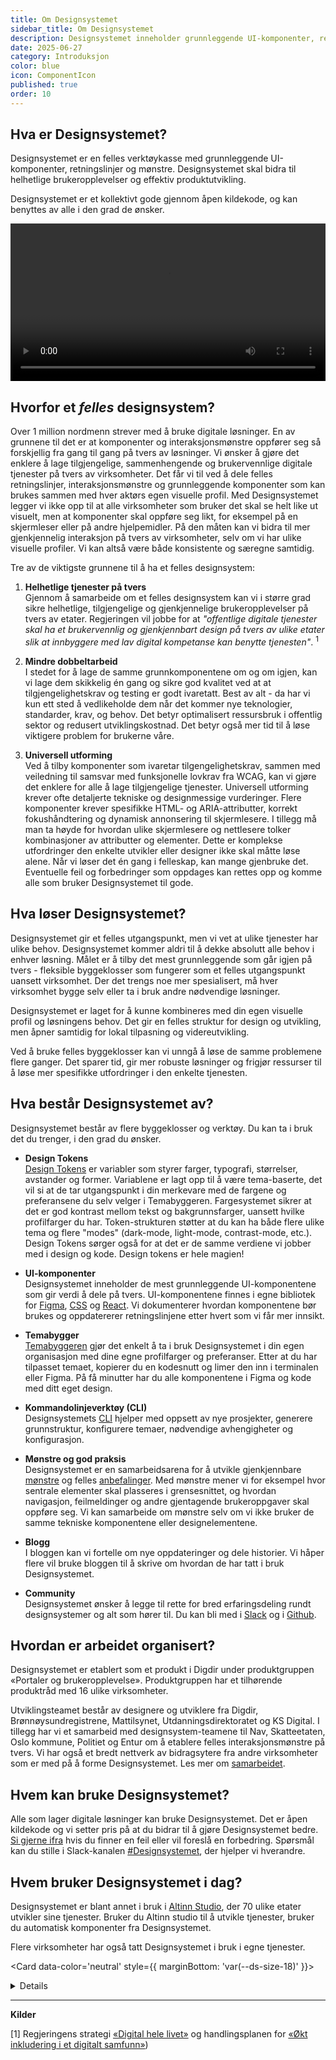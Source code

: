 ```yaml
---
title: Om Designsystemet
sidebar_title: Om Designsystemet
description: Designsystemet inneholder grunnleggende UI-komponenter, retningslinjer og mønstre som er verdifulle å dele på tvers.
date: 2025-06-27
category: Introduksjon
color: blue
icon: ComponentIcon
published: true
order: 10
---
```


## Hva er Designsystemet?
Designsystemet er en felles verktøykasse med grunnleggende UI-komponenter, retningslinjer og mønstre. Designsystemet skal bidra til helhetlige brukeropplevelser og effektiv produktutvikling.

Designsystemet er et kollektivt gode gjennom åpen kildekode, og kan benyttes av alle i den grad de ønsker.

<video controls preload="metadata" width="100%">
  <source src="/videos/designsystemet/designsystemet-info.mp4" type="video/mp4" />
  <track
    label="Norsk"
    kind="subtitles"
    srcLang="nb"
    src="/videos/designsystemet/designsystemet-info-no.vtt"
    default 
  />
  <track
    label="English"
    kind="subtitles"
    srcLang="en"
    src="/videos/designsystemet/designsystemet-info-en.vtt"
  />
  Your browser does not support the video tag.
</video>


## Hvorfor et _felles_ designsystem?
Over 1 million nordmenn strever med å bruke digitale løsninger. En av grunnene til det er at komponenter og interaksjonsmønstre oppfører seg så forskjellig fra gang til gang på tvers av løsninger. Vi ønsker å gjøre det enklere å lage tilgjengelige, sammenhengende og brukervennlige digitale tjenester på tvers av virksomheter. Det får vi til ved å dele felles retningslinjer, interaksjonsmønstre og grunnleggende komponenter som kan brukes sammen med hver aktørs egen visuelle profil. Med Designsystemet legger vi ikke opp til at alle virksomheter som bruker det skal se helt like ut visuelt, men at komponenter skal oppføre seg likt, for eksempel på en skjermleser eller på andre hjelpemidler. På den måten kan vi bidra til mer gjenkjennelig interaksjon på tvers av virksomheter, selv om vi har ulike visuelle profiler. Vi kan altså være både konsistente og særegne samtidig.


Tre av de viktigste grunnene til å ha et felles designsystem:

1. **Helhetlige tjenester på tvers** \
Gjennom å samarbeide om et felles designsystem kan vi i større grad sikre helhetlige, tilgjengelige og gjenkjennelige brukeropplevelser på tvers av etater. Regjeringen vil jobbe for at _"offentlige digitale tjenester skal ha et brukervennlig og gjenkjennbart design på tvers av ulike etater slik at innbyggere med lav digital kompetanse kan benytte tjenesten"_. <sup>1</sup>

2. **Mindre dobbeltarbeid** \
I stedet for å lage de samme grunnkomponentene om og om igjen, kan vi lage dem skikkelig én gang og sikre god kvalitet ved at at tilgjengelighetskrav og testing er godt ivaretatt. Best av alt - da har vi kun ett sted å vedlikeholde dem når det kommer nye teknologier, standarder, krav, og behov. Det betyr optimalisert ressursbruk i offentlig sektor og redusert utviklingskostnad. Det betyr også mer tid til å løse viktigere problem for brukerne våre. 

3. **Universell utforming** \
 Ved å tilby komponenter som ivaretar tilgengelighetskrav, sammen med veiledning til samsvar med funksjonelle lovkrav fra WCAG, kan vi gjøre det enklere for alle å lage tilgjengelige tjenester. Universell utforming krever ofte detaljerte tekniske og designmessige vurderinger. Flere komponenter krever spesifikke HTML- og ARIA-attributter, korrekt fokushåndtering og dynamisk annonsering til skjermlesere. I tillegg må man ta høyde for hvordan ulike skjermlesere og nettlesere tolker kombinasjoner av attributter og elementer. Dette er komplekse utfordringer den enkelte utvikler eller designer ikke skal måtte løse alene. Når vi løser det én gang i felleskap, kan mange gjenbruke det. Eventuelle feil og forbedringer som oppdages kan rettes opp og komme alle som bruker Designsystemet til gode. 

## Hva løser Designsystemet?
Designsystemet gir et felles utgangspunkt, men vi vet at ulike tjenester har ulike behov. Designsystemet kommer aldri til å dekke absolutt alle behov i enhver løsning. Målet er å tilby det mest grunnleggende som går igjen på tvers - fleksible byggeklosser som fungerer som et felles utgangspunkt uansett virksomhet. Der det trengs noe mer spesialisert, må hver virksomhet bygge selv eller ta i bruk andre nødvendige løsninger.

Designsystemet er laget for å kunne kombineres med din egen visuelle profil og løsningens behov. Det gir en felles struktur for design og utvikling, men åpner samtidig for lokal tilpasning og videreutvikling.

Ved å bruke felles byggeklosser kan vi unngå å løse de samme problemene flere ganger. Det sparer tid, gir mer robuste løsninger og frigjør ressurser til å løse mer spesifikke utfordringer i den enkelte tjenesten.


## Hva består Designsystemet av?

Designsystemet består av flere byggeklosser og verktøy. Du kan ta i bruk det du trenger, i den grad du ønsker.

- **Design Tokens** \
  [Design Tokens](/no/fundamentals/design-tokens/design-tokens) er variabler som styrer farger, typografi, størrelser, avstander og former. Variablene er lagt opp til å være tema-baserte, det vil si at de tar utgangspunkt i din merkevare med de fargene og preferansene du selv velger i Temabyggeren. Fargesystemet sikrer at det er god kontrast mellom tekst og bakgrunnsfarger, uansett hvilke profilfarger du har. Token-strukturen støtter at du kan ha både flere ulike tema og flere "modes" (dark-mode, light-mode, contrast-mode, etc.). Design Tokens sørger også for at det er de samme verdiene vi jobber med i design og kode. Design tokens er hele magien!

- **UI-komponenter** \
  Designsystemet inneholder de mest grunnleggende UI-komponentene som gir verdi å dele på tvers. UI-komponentene finnes i egne bibliotek for [Figma](https://www.figma.com/@designsystemet), [CSS](https://www.npmjs.com/package/@digdir/designsystemet-css) og [React](https://www.npmjs.com/package/@digdir/designsystemet-react). Vi dokumenterer hvordan komponentene bør brukes og oppdatererer retningslinjene etter hvert som vi får mer innsikt. 

- **Temabygger** \
[Temabyggeren](https://theme.designsystemet.no/) gjør det enkelt å ta i bruk Designsystemet i din egen organisasjon med dine egne profilfarger og preferanser. Etter at du har tilpasset temaet, kopierer du en kodesnutt og limer den inn i terminalen eller Figma. På få minutter har du alle komponentene i Figma og kode med ditt eget design. 

- **Kommandolinjeverktøy (CLI)** \
Designsystemets [CLI](https://www.npmjs.com/package/@digdir/designsystemet) hjelper med oppsett av nye prosjekter, generere grunnstruktur, konfigurere temaer, nødvendige avhengigheter og konfigurasjon. 

- **Mønstre og god praksis** \
  Designsystemet er en samarbeidsarena for å utvikle gjenkjennbare [mønstre](/no/patterns) og felles [anbefalinger](/no/best-practices). Med mønstre mener vi for eksempel hvor sentrale elementer skal plasseres i grensesnittet, og hvordan navigasjon, feilmeldinger og andre gjentagende brukeroppgaver skal oppføre seg. Vi kan samarbeide om mønstre selv om vi ikke bruker de samme tekniske komponentene eller designelementene.

- **Blogg** \
  I bloggen kan vi fortelle om nye oppdateringer og dele historier. Vi håper flere vil bruke bloggen til å skrive om hvordan de har tatt i bruk Designsystemet.

- **Community** \
Designsystemet ønsker å legge til rette for bred erfaringsdeling rundt designsystemer og alt som hører til. Du kan bli med i [Slack](http://designsystemet.no/slack) og i [Github](https://github.com/digdir/designsystemet/discussions/categories/samarbeid-m%C3%B8nster-for-innbyggertjenester). 

## Hvordan er arbeidet organisert?
Designsystemet er etablert som et produkt i Digdir under produktgruppen «Portaler og brukeropplevelse». Produktgruppen har et tilhørende produktråd med 16 ulike virksomheter.

Utviklingsteamet består av designere og utviklere fra Digdir, Brønnøysundregistrene, Mattilsynet, Utdanningsdirektoratet og KS Digital. I tillegg har vi et samarbeid med designsystem-teamene til Nav, Skatteetaten, Oslo kommune, Politiet og Entur om å etablere felles interaksjonsmønstre på tvers. Vi har også et bredt nettverk av bidragsytere fra andre virksomheter som er med på å forme Designsystemet. Les mer om [samarbeidet](/no/fundamentals/introduction/collaboration).

## Hvem kan bruke Designsystemet?

Alle som lager digitale løsninger kan bruke Designsystemet. Det er åpen kildekode og vi setter pris på at du bidrar til å gjøre Designsystemet bedre. [Si gjerne ifra](https://github.com/digdir/designsystemet/issues/new/choose) hvis du finner en feil eller vil foreslå en forbedring. Spørsmål kan du stille i Slack-kanalen [#Designsystemet](https://designsystemet.no/slack), der hjelper vi hverandre.

## Hvem bruker Designsystemet i dag?

Designsystemet er blant annet i bruk i [Altinn Studio](https://altinn.studio/), der 70 ulike etater utvikler sine tjenester. Bruker du Altinn studio til å utvikle tjenester, bruker du automatisk komponenter fra Designsystemet.

Flere virksomheter har også tatt Designsystemet i bruk i egne tjenester. 

<Card data-color='neutral' style={{ marginBottom: 'var(--ds-size-18)' }}>
  <Details>
    <DetailsSummary>Eksempler på bruk</DetailsSummary>
    <DetailsContent>
    - [Mattilsynet](https://www.mattilsynet.no/) bygger sitt designsystem oppå Designsystemet.
- [Utdanningsdirektoratet](https://www.udir.no/) bygger sitt designsystem oppå Designsystemet.
- [Brønnøysundregistrene](https://www.brreg.no/) har tatt i bruk Designsystemet på bl.a. [Virksomhetsopplysninger](https://virksomhet.brreg.no/nb/oppslag/enheter) og [Støtteregister](https://stotte.brreg.no/nb/oppslag/stoettetildeling).
- [Data.norge.no](https://data.norge.no) bruker tokens, komponenter og mønstre fra Designsystemet.
- [Tolletaten](https://www.toll.no/) har tatt i bruk Designsystemet på sine nettsider.
- [KS Digital](https://ksdigital.no) har tatt i bruk Designsystemet på blant annet [ledsagerbevis.no](https://ledsagerbevis.no/).
- [Arbeidstilsynet](https://www.arbeidstilsynet.no/) har tatt i bruk Designsystemet på sine nettsider. 
- [Hjelpeside for fellesløsninger](https://eid.difi.no/nb) bruker tokens og komponenter fra Designsystemet.
- [Digdir.no](https://www.digdir.no/), [UU-tilsynet](https://www.uutilsynet.no/), [UU-status](https://uustatus.no/), [samarbeidsportalen](https://samarbeid.digdir.no/) bruker tokens fra Designsystemet. 

<br/>

Vet du om en annen løsning som bruker Designsystemet? \
Vi vil gjerne høre fra deg, [send oss en epost](mailto:designsystem@digdir.no)! 
    </DetailsContent>
  </Details>
</Card>

---

**Kilder**

[1] Regjeringens strategi [«Digital hele livet»](https://www.regjeringen.no/contentassets/8f8751780e9749bfa8946526b51f10f4/digital-hele-livet.pdf)
og handlingsplanen for [«Økt inkludering i et digitalt samfunn»](https://www.regjeringen.no/no/dokumenter/handlingsplan-for-auka-inkludering-i-eit-digitalt-samfunn/id2984233/))
